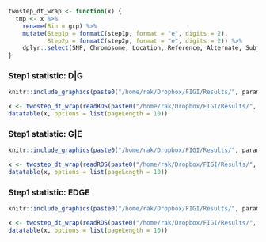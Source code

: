 
```r
twostep_dt_wrap <- function(x) {
  tmp <- x %>% 
    rename(Bin = grp) %>% 
    mutate(Step1p = formatC(step1p, format = "e", digits = 2),
           Step2p = formatC(step2p, format = "e", digits = 2)) %>% 
    dplyr::select(SNP, Chromosome, Location, Reference, Alternate, Subjects, Cases, Bin, Step1p, Step2p)
}
```


### Step1 statistic: D|G
```r
knitr::include_graphics(paste0("/home/rak/Dropbox/FIGI/Results/", params$exposure, "/plots/twostep_wht_chiSqG_", params$exposure, "_", params$covariates, "_chiSqGxE_ld_clump.png"))

x <- twostep_dt_wrap(readRDS(paste0("/home/rak/Dropbox/FIGI/Results/", params$exposure, "/files/twostep_wht_chiSqG_", params$exposure, "_", params$covariates, "_chiSqGxE_ld_clump.rds")))
datatable(x, options = list(pageLength = 10))
```

### Step1 statistic: G|E
```r
knitr::include_graphics(paste0("/home/rak/Dropbox/FIGI/Results/", params$exposure, "/plots/twostep_wht_chiSqGE_", params$exposure, "_", params$covariates, "_chiSqGxE_ld_clump.png"))

x <- twostep_dt_wrap(readRDS(paste0("/home/rak/Dropbox/FIGI/Results/", params$exposure, "/files/twostep_wht_chiSqGE_", params$exposure, "_", params$covariates, "_chiSqGxE_ld_clump.rds")))
datatable(x, options = list(pageLength = 10))
```

### Step1 statistic: EDGE
```r
knitr::include_graphics(paste0("/home/rak/Dropbox/FIGI/Results/", params$exposure, "/plots/twostep_wht_chiSqEDGE_", params$exposure, "_", params$covariates, "_chiSqGxE_ld_clump.png"))

x <- twostep_dt_wrap(readRDS(paste0("/home/rak/Dropbox/FIGI/Results/", params$exposure, "/files/twostep_wht_chiSqEDGE_", params$exposure, "_", params$covariates, "_chiSqGxE_ld_clump.rds")))
datatable(x, options = list(pageLength = 10))
```


